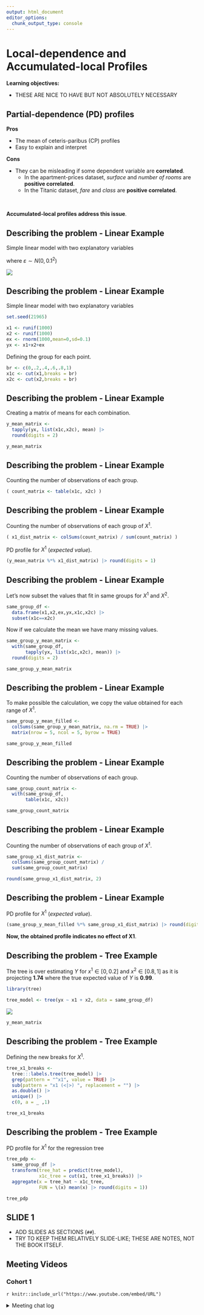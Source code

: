 ```yaml
---
output: html_document
editor_options: 
  chunk_output_type: console
---
```

# Local-dependence and Accumulated-local Profiles

**Learning objectives:**

- THESE ARE NICE TO HAVE BUT NOT ABSOLUTELY NECESSARY

## Partial-dependence (PD) profiles {-}

**Pros**

- The mean of ceteris-paribus (CP) profiles
- Easy to explain and interpret

**Cons**

- They can be misleading if some dependent variable are **correlated**.
  - In the apartment-prices dataset, *surface* and *number of rooms* are **positive correlated**.
  - In the Titanic dataset, *fare* and *class* are **positive correlated**.
  
<br>

**Accumulated-local profiles address this issue**.


## Describing the problem - Linear Example {-}

Simple linear model with two explanatory variables

\begin{equation}
Y = X^1 +  X^2 + \varepsilon = f(X^1, X^2) + \varepsilon
\end{equation}

where $\varepsilon \sim N(0,0.1^2)$

![](img/18-accumulated-local-profiles/01-linear-intuition.png)

## Describing the problem - Linear Example {-}

Simple linear model with two explanatory variables

```r
set.seed(21965)

x1 <- runif(1000)
x2 <- runif(1000)
ex <- rnorm(1000,mean=0,sd=0.1)
yx <- x1+x2+ex
```

Defining the group for each point.

```r
br <- c(0,.2,.4,.6,.8,1)
x1c <- cut(x1,breaks = br)
x2c <- cut(x2,breaks = br)
```


##  Describing the problem - Linear Example {-}

Creating a matrix of means for each combination.

```r
y_mean_matrix <-
  tapply(yx, list(x1c,x2c), mean) |>
  round(digits = 2)

y_mean_matrix
```

##  Describing the problem - Linear Example {-}

Counting the number of observations of each group.

```r
( count_matrix <- table(x1c, x2c) )
```


##  Describing the problem - Linear Example {-}

Counting the number of observations of each group of $X^1$.

```r
( x1_dist_matrix <- colSums(count_matrix) / sum(count_matrix) )
```

PD profile for $X^1$ (*expected value*).

```r
(y_mean_matrix %*% x1_dist_matrix) |> round(digits = 1)
```


##  Describing the problem - Linear Example {-}

Let's now subset the values that fit in same groups for $X^1$ and $X^2$.

```r
same_group_df <- 
  data.frame(x1,x2,ex,yx,x1c,x2c) |>
  subset(x1c==x2c)
```

Now if we calculate the mean we have many missing values.

```r
same_group_y_mean_matrix <-
  with(same_group_df,
       tapply(yx, list(x1c,x2c), mean)) |>
  round(digits = 2)

same_group_y_mean_matrix
```

##  Describing the problem - Linear Example {-}

To make possible the calculation, we copy the value obtained for each range of $X^1$.

```r
same_group_y_mean_filled <-
  colSums(same_group_y_mean_matrix, na.rm = TRUE) |>
  matrix(nrow = 5, ncol = 5, byrow = TRUE)

same_group_y_mean_filled
```

##  Describing the problem - Linear Example {-}

Counting the number of observations of each group.

```r
same_group_count_matrix <- 
  with(same_group_df,
       table(x1c, x2c))

same_group_count_matrix
```


##  Describing the problem - Linear Example {-}

Counting the number of observations of each group of $X^1$.

```r
same_group_x1_dist_matrix <-
  colSums(same_group_count_matrix) /
  sum(same_group_count_matrix)

round(same_group_x1_dist_matrix, 2)
```

##  Describing the problem - Linear Example {-}

PD profile for $X^1$ (*expected value*).

```r
(same_group_y_mean_filled %*% same_group_x1_dist_matrix) |> round(digits = 2)
```

**Now, the obtained profile indicates no effect of X1**.


##  Describing the problem - Tree Example {-}

The tree is over estimating $Y$ for $x^1 \in [0,0.2]$ and $x^2 \in [0.8,1]$ as it is projecting **1.74** where the true expected value of $Y$ is **0.99**.

```r
library(tree)

tree_model <- tree(yx ~ x1 + x2, data = same_group_df)
```


![](img/18-accumulated-local-profiles/02-tree-intuition.png)

```r
y_mean_matrix
```


##  Describing the problem - Tree Example {-}

Defining the new breaks for $X^1$.

```r
tree_x1_breaks <-
  tree:::labels.tree(tree_model) |>
  grep(pattern = "^x1", value = TRUE) |> 
  sub(pattern = "x1 (<|>) ", replacement = "") |> 
  as.double() |>
  unique() |>
  c(0, a = _ ,1)

tree_x1_breaks
```

##  Describing the problem - Tree Example {-}

PD profile for $X^1$ for the regression tree

```r
tree_pdp <-
  same_group_df |>
  transform(tree_hat = predict(tree_model),
            x1c_tree = cut(x1, tree_x1_breaks)) |>
  aggregate(x = tree_hat ~ x1c_tree,
            FUN = \(x) mean(x) |> round(digits = 1))

tree_pdp
```


## SLIDE 1 {-}

- ADD SLIDES AS SECTIONS (`##`).
- TRY TO KEEP THEM RELATIVELY SLIDE-LIKE; THESE ARE NOTES, NOT THE BOOK ITSELF.

## Meeting Videos {-}

### Cohort 1 {-}

`r knitr::include_url("https://www.youtube.com/embed/URL")`

<details>
<summary> Meeting chat log </summary>

```
LOG
```
</details>
